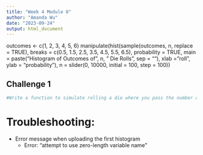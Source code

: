 ```yaml
---
title: "Week 4 Module 8"
author: "Amanda Wu"
date: "2023-09-24"
output: html_document
---
```


outcomes <- c(1, 2, 3, 4, 5, 6)
manipulate(hist(sample(outcomes, n, replace = TRUE), breaks = c(0.5, 1.5, 2.5,
    3.5, 4.5, 5.5, 6.5), probability = TRUE, main = paste("Histogram of Outcomes of ",
    n, " Die Rolls", sep = ""), xlab = "roll", ylab = "probability"), n = slider(0,
    10000, initial = 100, step = 100))
    
## Challenge 1
```r
#Write a function to simulate rolling a die where you pass the number of rolls as an argument. Then, use your function to simulate rolling two dice 1000 times and take the sum of the rolls. Plot a histogram of those results.

```

# Troubleshooting:
* Error message when uploading the first histogram 
    + Error: "attempt to use zero-length variable name" 
    